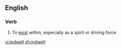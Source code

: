 ==English==

===Verb===
{{en-verb}}

# To [[exist]] within, especially as a spirit or driving force

[[vi:indwell]]
[[zh:indwell]]
